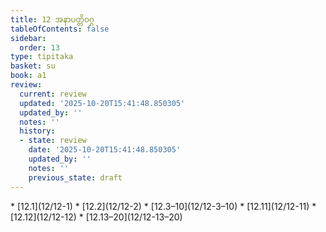 ```yaml
---
title: 12 အနာပတ္တိဝဂ္ဂ
tableOfContents: false
sidebar:
  order: 13
type: tipitaka
basket: su
book: a1
review:
  current: review
  updated: '2025-10-20T15:41:48.850305'
  updated_by: ''
  notes: ''
  history:
  - state: review
    date: '2025-10-20T15:41:48.850305'
    updated_by: ''
    notes: ''
    previous_state: draft
---
```



<DynamicBreadcrumb />


<ReviewStatus review={frontmatter.review} showDetails={true} />

<HypothesisAnnotation frontmatter={frontmatter} />



<TableOfContents book="a1" section="12">
* [12.1](12/12-1)
* [12.2](12/12-2)
* [12.3–10](12/12-3–10)
* [12.11](12/12-11)
* [12.12](12/12-12)
* [12.13–20](12/12-13–20)
</TableOfContents>
